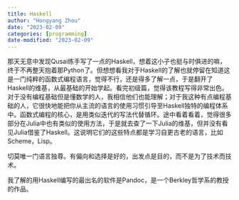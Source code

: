 ```yaml
---
title: Haskell
author: "Hongyang Zhou"
date: "2023-02-09"
categories: [programming]
date-modified: "2023-02-09"
---
```


那天无意中发现Qusai练手写了一点的Haskell，想着这小子也挺与时俱进的嘛，终于不再整天抱着那Python了。但想想看我对于Haskell的了解也就停留在知道这是一门纯粹的函数式编程语言，觉得不行，还是得多了解一点，于是翻开了Haskell的维基，从最基础的开始学起。看完初级篇，觉得该教程写得非常出色。对于没有编程基础但是懂数学的人，我相信他们也能理解；对于我这种有点编程基础的人，它很快地能把你从主流的语言的使用习惯引导至Haskell独特的编程体系中。函数式编程的核心，是用类似迭代的写法代替循环。途中看着看着，觉得很多部分在Julia中也有类似的使用方法，于是就去查了一下Julia的维基，但并没有看见Julia借鉴了Haskell。这说明它们的这些特点都是学习自更古老的语言，比如Scheme，Lisp。

切莫唯一门语言独尊。有偏向和选择是好的，出发点是目的，而不是为了技术而技术。

我了解的用Haskell编写的最出名的软件是Pandoc，是一个Berkley哲学系的教授的作品。